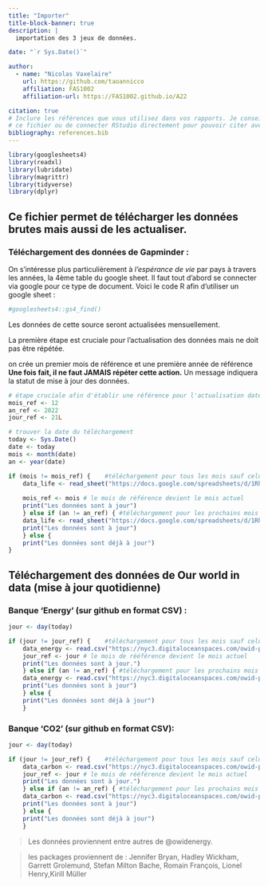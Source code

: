 ```yaml
---
title: "Importer"
title-block-banner: true
description: | 
  importation des 3 jeux de données.

date: "`r Sys.Date()`"

author:
  - name: "Nicolas Vaxelaire"
    url: https://github.com/taoannicco
    affiliation: FAS1002
    affiliation-url: https://FAS1002.github.io/A22

citation: true
# Inclure les références que vous utilisez dans vos rapports. Je conseille Zotero pour construire
# ce fichier ou de connecter RStudio directement pour pouvoir citer avec @nom-de-reference.
bibliography: references.bib
---
```


```r
library(googlesheets4)
library(readxl)
library(lubridate)
library(magrittr)
library(tidyverse)
library(dplyr)
```

## Ce fichier permet de télécharger les données brutes mais aussi de les actualiser.

### Téléchargement des données de Gapminder :

On s'intéresse plus particulièrement à *l'espérance de vie* par pays à travers les années, la 4ème table du google sheet. Il faut tout d'abord se connecter via google pour ce type de document. Voici le code R afin d'utiliser un google sheet :

```r
#googlesheets4::gs4_find()
```

Les données de cette source seront actualisées mensuellement.

::: callout-important
La première étape est cruciale pour l'actualisation des données mais ne doit pas être répétée.
:::

on crée un premier mois de référence et une première année de référence **Une fois fait, il ne faut JAMAIS répéter cette action.** Un message indiquera la statut de mise à jour des données.

```r
# étape cruciale afin d'établir une référence pour l'actualisation date du LUNDI 21 DÉCEMBRE 2022
mois_ref <- 12
an_ref <- 2022
jour_ref <- 21L
```

```r
# trouver la date du téléchargement
today <- Sys.Date()
date <- today
mois <- month(date)
an <- year(date)
```

```r
if (mois != mois_ref) {    #téléchargement pour tous les mois sauf celui de référénce
    data_life <- read_sheet("https://docs.google.com/spreadsheets/d/1RheSon1-q4vFc3AGyupVPH6ptEByE-VtnjOCselU0PE/edit#gid=176703676", sheet = 4)
    
    mois_ref <- mois # le mois de référence devient le mois actuel
    print("Les données sont à jour") 
    } else if (an != an_ref) { #téléchargement pour les prochains mois des autres années si jamais mois de référence = mois actuel
    data_life <- read_sheet("https://docs.google.com/spreadsheets/d/1RheSon1-q4vFc3AGyupVPH6ptEByE-VtnjOCselU0PE/edit#gid=176703676", sheet = 4)
    print("Les données sont à jour") 
    } else { 
    print("Les données sont déjà à jour") 
}
```

## Téléchargement des données de Our world in data (mise à jour quotidienne)

### Banque 'Energy' **(sur github en format CSV) :**

```r
jour <- day(today)

if (jour != jour_ref) {    #téléchargement pour tous les mois sauf celui de référénce
    data_energy <- read.csv("https://nyc3.digitaloceanspaces.com/owid-public/data/energy/owid-energy-data.csv")
    jour_ref <- jour # le mois de rééférence devient le mois actuel
    print("Les données sont à jour.") 
    } else if (an != an_ref) { #téléchargement pour les prochains mois de décembre
    data_energy <- read.csv("https://nyc3.digitaloceanspaces.com/owid-public/data/energy/owid-energy-data.csv")
    print("Les données sont à jour") 
    } else { 
    print("Les données sont déjà à jour") 
    }

```

### Banque 'CO2' **(sur github en format CSV):**

```r
jour <- day(today)

if (jour != jour_ref) {    #téléchargement pour tous les mois sauf celui de référénce
    data_carbon <- read.csv("https://nyc3.digitaloceanspaces.com/owid-public/data/co2/owid-co2-data.csv")
    jour_ref <- jour # le mois de rééférence devient le mois actuel
    print("Les données sont à jour.") 
    } else if (an != an_ref) { #téléchargement pour les prochains mois de décembre
    data_carbon <- read.csv("https://nyc3.digitaloceanspaces.com/owid-public/data/co2/owid-co2-data.csv")
    print("Les données sont à jour") 
    } else { 
    print("Les données sont déjà à jour") 
    }

```

> Les données proviennent entre autres de @owidenergy.

> les packages proviennent de : Jennifer Bryan, Hadley Wickham, Garrett Grolemund, Stefan Milton Bache, Romain François, Lionel Henry,Kirill Müller
